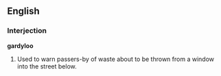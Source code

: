 ==English==
===Interjection===
'''gardyloo'''
#  Used to warn passers-by of waste about to be thrown from a window into the street below.